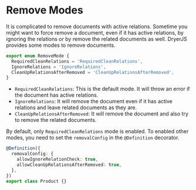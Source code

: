 
# Remove Modes

It is complicated to remove documents with active relations. Sometime you might want to force remove a document, even if it has active relations, by ignoring the relations or by remove the related documents as well.
DryerJS provides some modes to remove documents.

```ts
export enum RemoveMode {
  RequiredCleanRelations = 'RequiredCleanRelations',
  IgnoreRelations = 'IgnoreRelations',
  CleanUpRelationsAfterRemoved = 'CleanUpRelationsAfterRemoved',
}
```

- `RequiredCleanRelations`: This is the default mode. It will throw an error if the document has active relations.
- `IgnoreRelations`: It will remove the document even if it has active relations and leave related documents as they are.
- `CleanUpRelationsAfterRemoved`: It will remove the document and also try to remove the related documents.

By default, only `RequiredCleanRelations` mode is enabled. To enabled other modes, you need to set the `removalConfig` in the `@Definition` decorator.

```ts
@Definition({
  removalConfig: {
    allowIgnoreRelationCheck: true,
    allowCleanUpRelationsAfterRemoved: true,
  },
})
export class Product {}
```
